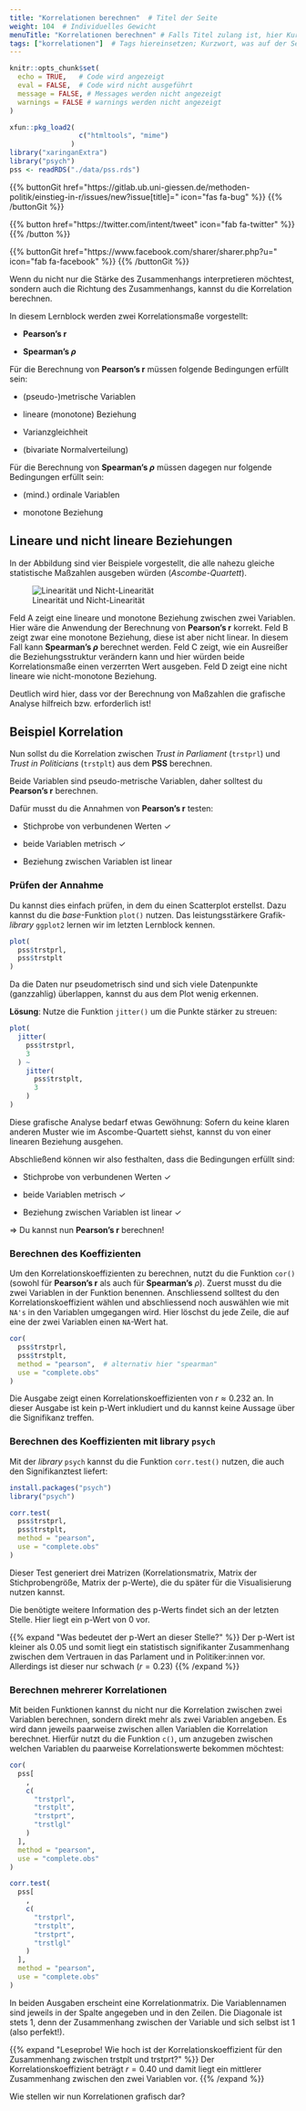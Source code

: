 ```yaml
---
title: "Korrelationen berechnen"  # Titel der Seite
weight: 104  # Individuelles Gewicht 
menuTitle: "Korrelationen berechnen" # Falls Titel zulang ist, hier Kurztitel
tags: ["korrelationen"]  # Tags hiereinsetzen; Kurzwort, was auf der Seite passsiert
---
```

```r
knitr::opts_chunk$set(
  echo = TRUE,   # Code wird angezeigt
  eval = FALSE,  # Code wird nicht ausgeführt
  message = FALSE, # Messages werden nicht angezeigt
  warnings = FALSE # warnings werden nicht angezeigt
)

xfun::pkg_load2(
                 c("htmltools", "mime")
               )
library("xaringanExtra")
library("psych")
pss <- readRDS("./data/pss.rds")
```

{{% buttonGit href=\"https\:\/\/gitlab.ub.uni-giessen.de\/methoden-politik\/einstieg-in-r\/issues\/new?issue[title]=\" icon=\"fas fa-bug\" %}} {{% /buttonGit %}} 

{{% button href=\"https\:\/\/twitter.com\/intent\/tweet\" icon=\"fab fa-twitter\" %}} {{% /button %}}

{{% buttonGit href=\"https\:\/\/www.facebook.com\/sharer\/sharer.php?u=\" icon=\"fab fa-facebook\" %}} {{% /buttonGit %}}

Wenn du nicht nur die Stärke des Zusammenhangs interpretieren möchtest, sondern auch die Richtung des Zusammenhangs, kannst du die Korrelation berechnen. 

In diesem Lernblock werden zwei Korrelationsmaße vorgestellt:

- **Pearson's r**

- **Spearman's $\rho$**

Für die Berechnung von **Pearson's r** müssen folgende Bedingungen erfüllt sein: 

- (pseudo-)metrische Variablen

- lineare (monotone) Beziehung

- Varianzgleichheit

- (bivariate Normalverteilung)

Für die Berechnung von **Spearman's $\rho$** müssen dagegen nur folgende Bedingungen erfüllt sein: 

- (mind.) ordinale Variablen

- monotone Beziehung

## Lineare und nicht lineare Beziehungen
In der Abbildung sind vier Beispiele vorgestellt, die alle nahezu gleiche statistische Maßzahlen ausgeben würden (*Ascombe-Quartett*).

![Linearität und Nicht-Linearität](../img/linearity.png)

Feld A zeigt eine lineare und monotone Beziehung zwischen zwei Variablen. Hier wäre die Anwendung der Berechnung von **Pearson's r** korrekt. Feld B zeigt zwar eine monotone Beziehung, diese ist aber nicht linear. In diesem Fall kann **Spearman's $\rho$** berechnet werden. Feld C zeigt, wie ein Ausreißer die Beziehungsstruktur verändern kann und hier würden beide Korrelationsmaße einen verzerrten Wert ausgeben. Feld D zeigt eine nicht lineare wie nicht-monotone Beziehung. 

Deutlich wird hier, dass vor der Berechnung von Maßzahlen die grafische Analyse hilfreich bzw. erforderlich ist!

## Beispiel Korrelation
Nun sollst du die  Korrelation zwischen *Trust in Parliament* (`trstprl`) und *Trust in Politicians* (`trstplt`) aus dem **PSS** berechnen.

Beide Variablen sind pseudo-metrische Variablen, daher solltest du **Pearson's r** berechnen. 

Dafür musst du die Annahmen von **Pearson's r** testen:

- Stichprobe von verbundenen Werten $\checkmark$

- beide Variablen metrisch $\checkmark$

- Beziehung zwischen Variablen ist linear

### Prüfen der Annahme
Du kannst dies einfach prüfen, in dem du einen Scatterplot erstellst. Dazu kannst du die *base*-Funktion `plot()` nutzen. Das leistungsstärkere Grafik-*library* `ggplot2` lernen wir im letzten Lernblock kennen.
``` r
plot(
  pss$trstprl, 
  pss$trstplt
)
```

Da die Daten nur pseudometrisch sind und sich viele Datenpunkte (ganzzahlig)  überlappen, kannst du aus dem Plot wenig erkennen. 

**Lösung**: Nutze die Funktion `jitter()` um die Punkte stärker zu streuen:
```r
plot(
  jitter(
    pss$trstprl, 
    3
  ) ~ 
    jitter(
      pss$trstplt, 
      3
    )
)
```
Diese grafische Analyse bedarf etwas Gewöhnung: Sofern du keine klaren anderen Muster wie im Ascombe-Quartett siehst, kannst du von einer linearen Beziehung ausgehen. 

Abschließend können wir also festhalten, dass die Bedingungen erfüllt sind:

- Stichprobe von verbundenen Werten $\checkmark$

- beide Variablen metrisch $\checkmark$

- Beziehung zwischen Variablen ist linear $\checkmark$

$\Rightarrow$ Du kannst nun **Pearson's r** berechnen!

### Berechnen des Koeffizienten

Um den Korrelationskoeffizienten zu berechnen, nutzt du die Funktion `cor()` (sowohl für **Pearson's r** als auch für **Spearman's** $\rho$). Zuerst musst du die zwei Variablen in der Funktion benennen. Anschliessend solltest du den Korrelationskoeffizient wählen und abschliessend noch auswählen wie mit `NA's` in den Variablen umgegangen wird. Hier löschst du jede Zeile, die auf eine der zwei Variablen einen `NA`-Wert hat.
``` r
cor(
  pss$trstprl, 
  pss$trstplt, 
  method = "pearson",  # alternativ hier "spearman"  
  use = "complete.obs"
)      
```

Die Ausgabe zeigt einen Korrelationskoeffizienten von $r \approx 0.232$ an. In dieser Ausgabe ist kein p-Wert inkludiert und du kannst keine Aussage über die Signifikanz treffen.

### Berechnen des Koeffizienten mit **library** `psych`
Mit der *library* `psych` kannst du die Funktion `corr.test()` nutzen, die auch den Signifikanztest liefert:

```r
install.packages("psych")
library("psych")
```
```r
corr.test(
  pss$trstprl, 
  pss$trstplt,
  method = "pearson",      
  use = "complete.obs"
)     
```

Dieser Test generiert drei Matrizen (Korrelationsmatrix, Matrix der Stichprobengröße, Matrix der p-Werte), die du später für die Visualisierung nutzen kannst.

Die benötigte weitere Information des p-Werts findet sich an der letzten Stelle. Hier liegt ein p-Wert von $0$ vor. 

{{% expand \"Was bedeutet der p-Wert an dieser Stelle?\" %}}
Der p-Wert ist kleiner als $0.05$ und somit liegt ein statistisch signifikanter Zusammenhang zwischen dem Vertrauen in das Parlament und in Politiker:innen vor. Allerdings ist dieser nur schwach ($r=0.23$)
{{% /expand %}}

### Berechnen mehrerer Korrelationen
Mit beiden Funktionen kannst du nicht nur die Korrelation zwischen zwei Variablen berechnen, sondern direkt mehr als zwei Variablen angeben. Es wird dann jeweils paarweise zwischen allen Variablen die Korrelation berechnet. Hierfür nutzt du die Funktion `c()`, um anzugeben zwischen welchen Variablen du paarweise Korrelationswerte bekommen möchtest:
```r
cor(
  pss[
    ,
    c(
      "trstprl", 
      "trstplt",
      "trstprt",
      "trstlgl"
    )
  ],
  method = "pearson",
  use = "complete.obs"
)  

corr.test(
  pss[
    ,
    c(
      "trstprl",
      "trstplt",
      "trstprt",
      "trstlgl"
    )
  ],
  method = "pearson",
  use = "complete.obs"
)  
```

In beiden Ausgaben erscheint eine Korrelationmatrix. Die Variablennamen sind jeweils in der Spalte angegeben und in den Zeilen. Die Diagonale ist stets $1$, denn der Zusammenhang zwischen der Variable und sich selbst ist $1$ (also perfekt!). 

{{% expand \"Leseprobe! Wie hoch ist der Korrelationskoeffizient für den Zusammenhang zwischen trstplt und trstprt?\" %}}
Der Korrelationskoeffizient beträgt $r = 0.40$ und damit liegt ein mittlerer Zusammenhang zwischen den zwei Variablen vor.
{{% /expand %}}

Wie stellen wir nun Korrelationen grafisch dar?